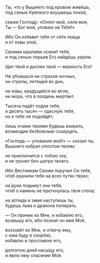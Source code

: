 Ты, что у Вышнего под кровом живёшь,  
под сенью Крепкого вкушаешь покой,

скажи Господу: «Оплот мой, сила моя,  
Ты — Бог мой, уповаю на Тебя!»

Ибо Он избавит тебя от се́ти ловца  
и от язвы злой,

Своими крыла́ми осени́т тебя,  
и под сенью перьев Его найдёшь укро́м.

Щит твой и доспех твой — 
верность Его!

Не убоишься ни страхов ночных,  
ни стрелы́, летящей во дни,

ни язвы, крадущейся во мгле,  
ни мора, что в полдень мертвит.

Тысяча падёт по́дле тебя,  
и десять тысяч — одесну́ю тебя,  
но к тебе не подойдёт;

лишь очами твоими будешь взирать,  
возмездие безбожным созерцать.

«Господь — упование моё!» — сказал ты,  
Вышнего избрал оплотом твоим;

не приключится с тобою зла,  
и не тронет бич шатра твоего.

Ибо Вестникам Своим поручил Он тебя,  
чтоб хранили тебя на всех путях твоих;

на́ руки подымут они тебя,  
чтоб о камень не преткнулась твоя стопа́;

на а́спида и змия наступишь ты,  
будешь льва и дракона попирать.

— Он приник ко Мне, и избавлю его,  
возвышу его, ибо познал он имя Моё,

воззовёт ко Мне, и отвечу ему,  
с ним буду в скорбя́х,  
избавлю и прославлю его,

долготою дней насы́щу его,  
и явлю́ ему спасение Моё.
